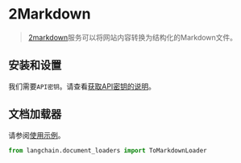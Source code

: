 # 2Markdown

>[2markdown](https://2markdown.com/)服务可以将网站内容转换为结构化的Markdown文件。


## 安装和设置

我们需要`API密钥`。请查看[获取API密钥的说明](https://2markdown.com/login)。


## 文档加载器

请参阅[使用示例](/docs/modules/data_connection/document_loaders/integrations/tomarkdown.html)。

```python
from langchain.document_loaders import ToMarkdownLoader
```
